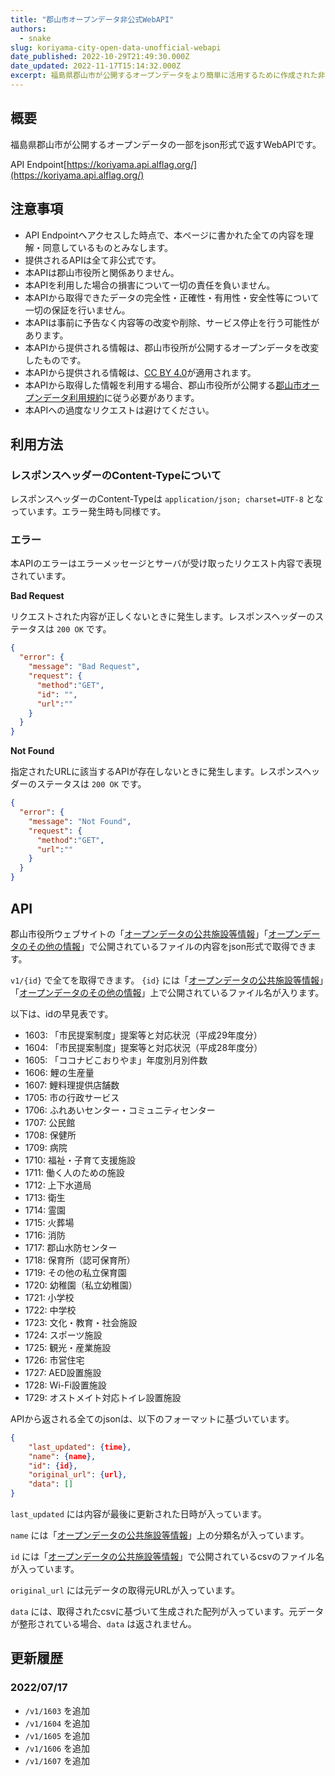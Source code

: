 ```yaml
---
title: "郡山市オープンデータ非公式WebAPI"
authors:
  - snake
slug: koriyama-city-open-data-unofficial-webapi
date_published: 2022-10-29T21:49:30.000Z
date_updated: 2022-11-17T15:14:32.000Z
excerpt: 福島県郡山市が公開するオープンデータをより簡単に活用するために作成された非公式のWebAPI
---
```


## 概要

福島県郡山市が公開するオープンデータの一部をjson形式で返すWebAPIです。

API Endpoint[https://koriyama.api.alflag.org/](https://koriyama.api.alflag.org/)


## 注意事項

- API Endpointへアクセスした時点で、本ページに書かれた全ての内容を理解・同意しているものとみなします。
- 提供されるAPIは全て非公式です。
- 本APIは郡山市役所と関係ありません。
- 本APIを利用した場合の損害について一切の責任を負いません。
- 本APIから取得できたデータの完全性・正確性・有用性・安全性等について一切の保証を行いません。
- 本APIは事前に予告なく内容等の改変や削除、サービス停止を行う可能性があります。
- 本APIから提供される情報は、郡山市役所が公開するオープンデータを改変したものです。
- 本APIから提供される情報は、[CC BY 4.0](https://creativecommons.org/licenses/by/4.0/deed.ja)が適用されます。
- 本APIから取得した情報を利用する場合、郡山市役所が公開する[郡山市オープンデータ利用規約](https://www.city.koriyama.lg.jp/uploaded/attachment/1602.pdf)に従う必要があります。
- 本APIへの過度なリクエストは避けてください。

## 利用方法

### レスポンスヘッダーのContent-Typeについて

レスポンスヘッダーのContent-Typeは `application/json; charset=UTF-8` となっています。エラー発生時も同様です。

### エラー

本APIのエラーはエラーメッセージとサーバが受け取ったリクエスト内容で表現されています。

**Bad Request**

リクエストされた内容が正しくないときに発生します。レスポンスヘッダーのステータスは `200 OK` です。

```json
{
  "error": {
    "message": "Bad Request",
    "request": {
      "method":"GET",
      "id": "",
      "url":""
    }
  }
}
```

**Not Found**

指定されたURLに該当するAPIが存在しないときに発生します。レスポンスヘッダーのステータスは `200 OK` です。

```json
{
  "error": {
    "message": "Not Found",
    "request": {
      "method":"GET",
      "url":""
    }
  }
}
```

## API

郡山市役所ウェブサイトの「[オープンデータの公共施設等情報](https://www.city.koriyama.lg.jp/soshiki/22/1154.html)」「[オープンデータのその他の情報](https://www.city.koriyama.lg.jp/soshiki/22/1142.html)」で公開されているファイルの内容をjson形式で取得できます。

`v1/{id}` で全てを取得できます。 `{id}` には「[オープンデータの公共施設等情報](https://www.city.koriyama.lg.jp/soshiki/22/1154.html)」「[オープンデータのその他の情報](https://www.city.koriyama.lg.jp/soshiki/22/1142.html)」上で公開されているファイル名が入ります。

以下は、idの早見表です。

- 1603: 「市民提案制度」提案等と対応状況（平成29年度分）
- 1604: 「市民提案制度」提案等と対応状況（平成28年度分）
- 1605: 「ココナビこおりやま」年度別月別件数
- 1606: 鯉の生産量
- 1607: 鯉料理提供店舗数
- 1705: 市の行政サービス
- 1706: ふれあいセンター・コミュニティセンター
- 1707: 公民館
- 1708: 保健所
- 1709: 病院
- 1710: 福祉・子育て支援施設
- 1711: 働く人のための施設
- 1712: 上下水道局
- 1713: 衛生
- 1714: 霊園
- 1715: 火葬場
- 1716: 消防
- 1717: 郡山水防センター
- 1718: 保育所（認可保育所）
- 1719: その他の私立保育園
- 1720: 幼稚園（私立幼稚園）
- 1721: 小学校
- 1722: 中学校
- 1723: 文化・教育・社会施設
- 1724: スポーツ施設
- 1725: 観光・産業施設
- 1726: 市営住宅
- 1727: AED設置施設
- 1728: Wi-Fi設置施設
- 1729: オストメイト対応トイレ設置施設

APIから返される全てのjsonは、以下のフォーマットに基づいています。

```json
{
    "last_updated": {time},
    "name": {name},
    "id": {id},
    "original_url": {url},
    "data": []
}
```

`last_updated` には内容が最後に更新された日時が入っています。

`name` には「[オープンデータの公共施設等情報](https://www.city.koriyama.lg.jp/soshiki/22/1154.html)」上の分類名が入っています。

`id` には「[オープンデータの公共施設等情報](https://www.city.koriyama.lg.jp/soshiki/22/1154.html)」で公開されているcsvのファイル名が入っています。

`original_url` には元データの取得元URLが入っています。

`data` には、取得されたcsvに基づいて生成された配列が入っています。元データが整形されている場合、`data` は返されません。

## 更新履歴

### 2022/07/17

- `/v1/1603` を追加
- `/v1/1604` を追加
- `/v1/1605` を追加
- `/v1/1606` を追加
- `/v1/1607` を追加
